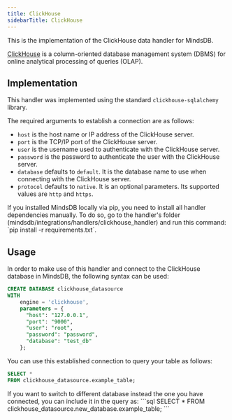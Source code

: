 ```yaml
---
title: ClickHouse
sidebarTitle: ClickHouse
---
```


This is the implementation of the ClickHouse data handler for MindsDB.

[ClickHouse](https://clickhouse.com/docs/en/intro/) is a column-oriented database management system (DBMS) for online analytical processing of queries (OLAP).

## Implementation

This handler was implemented using the standard `clickhouse-sqlalchemy` library.

The required arguments to establish a connection are as follows:

* `host` is the host name or IP address of the ClickHouse server.
* `port` is the TCP/IP port of the ClickHouse server.
* `user` is the username used to authenticate with the ClickHouse server.
* `password` is the password to authenticate the user with the ClickHouse server.
* `database` defaults to `default`. It is the database name to use when connecting with the ClickHouse server.
* `protocol` defaults to `native`. It is an optional parameters. Its supported values are `http` and `https`.

<Tip>
If you installed MindsDB locally via pip, you need to install all handler dependencies manually. To do so, go to the handler's folder (mindsdb/integrations/handlers/clickhouse_handler) and run this command: `pip install -r requirements.txt`.
</Tip>

## Usage

In order to make use of this handler and connect to the ClickHouse database in MindsDB, the following syntax can be used:

```sql
CREATE DATABASE clickhouse_datasource
WITH
    engine = 'clickhouse',
    parameters = {
      "host": "127.0.0.1",
      "port": "9000",
      "user": "root",
      "password": "password",
      "database": "test_db"
    };
```

You can use this established connection to query your table as follows:

```sql
SELECT *
FROM clickhouse_datasource.example_table;
```

<Tip>
If you want to switch to different database instead the one you have connected, you can include it in the query as:
```sql
SELECT *
FROM clickhouse_datasource.new_database.example_table;
```
</Tip>
